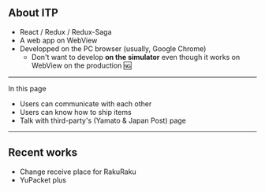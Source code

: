 ## About ITP

- React / Redux / Redux-Saga
- A web app on WebView
- Developped on the PC browser (usually, Google Chrome)
  - Don't want to develop **on the simulator** even though it works on WebView on the production :ng:

---

In this page

- Users can communicate with each other
- Users can know how to ship items
- Talk with third-party's (Yamato & Japan Post) page

<!-- TODO: スクリーンショットで補完 -->

---

## Recent works

- Change receive place for RakuRaku
- YuPacket plus
